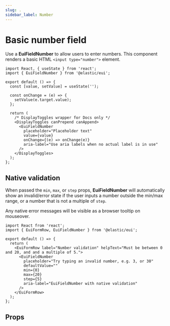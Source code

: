 ```yaml
---
slug: .
sidebar_label: Number
---
```


# Basic number field


<EuiFormRowCallout />

Use a **EuiFieldNumber** to allow users to enter numbers. This component renders a basic HTML `<input type="number">` element.

```tsx interactive
import React, { useState } from 'react';
import { EuiFieldNumber } from '@elastic/eui';

export default () => {
  const [value, setValue] = useState('');

  const onChange = (e) => {
    setValue(e.target.value);
  };

  return (
    /* DisplayToggles wrapper for Docs only */
    <DisplayToggles canPrepend canAppend>
      <EuiFieldNumber
        placeholder="Placeholder text"
        value={value}
        onChange={(e) => onChange(e)}
        aria-label="Use aria labels when no actual label is in use"
      />
    </DisplayToggles>
  );
};
```

## Native validation

When passed the `min`, `max`, or `step` props, **EuiFieldNumber** will automatically show an invalid/error state if the user inputs a number outside the min/max range, or a number that is not a multiple of `step`.

Any native error messages will be visible as a browser tooltip on mouseover.

```tsx interactive
import React from 'react';
import { EuiFormRow, EuiFieldNumber } from '@elastic/eui';

export default () => {
  return (
    <EuiFormRow label="Number validation" helpText="Must be between 0 and 20, and and a multiple of 5.">
      <EuiFieldNumber
        placeholder="Try typing an invalid number, e.g. 3, or 30"
        defaultValue=""
        min={0}
        max={20}
        step={5}
        aria-label="EuiFieldNumber with native validation"
      />
    </EuiFormRow>
  );
};
```

## Props


<PropTable definition={docgen.EuiFieldNumber} />
